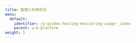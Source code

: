 ---
title: 監視と利用状況
menu:
  default:
    identifier: ja-guides-hosting-monitoring-usage-_index
    parent: w-b-platform
weight: 5
---

<Card
  title="ユーザーのアクティビティを監査ログで追跡する"
  href="/ja/guides/hosting/monitoring-usage/audit-logging/"
  arrow
/>

<Card
  title="Prometheus モニタリングを使用する"
  href="/ja/guides/hosting/monitoring-usage/prometheus-logging/"
  arrow
/>

<Card
  title="Slack アラートの設定"
  href="/ja/guides/hosting/monitoring-usage/slack-alerts/"
  arrow
/>

<Card
  title="組織のダッシュボードを表示する"
  href="/ja/guides/hosting/monitoring-usage/org_dashboard/"
  arrow
/>
